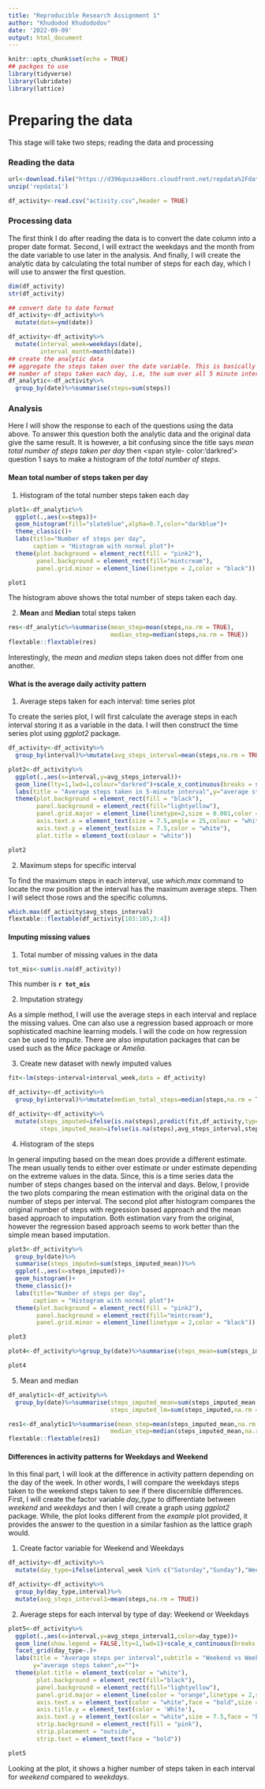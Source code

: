 ```yaml
---
title: "Reproducible Research Assignment 1"
author: "Khudodod Khudododov"
date: '2022-09-09'
output: html_document
---
```


```r
knitr::opts_chunk$set(echo = TRUE)
## packges to use
library(tidyverse)
library(lubridate)
library(lattice)
```

# Preparing the data

This stage will take two steps; reading the data and processing

### Reading the data

```r
url<-download.file("https://d396qusza40orc.cloudfront.net/repdata%2Fdata%2Factivity.zip",destfile = "repdata1")
unzip('repdata1')

df_activity<-read.csv("activity.csv",header = TRUE)

```
### Processing data

The first think I do after reading the data is to convert the date column into a proper date format. Second, I will extract the weekdays and the month from the date variable to use later in the analysis. And finally, I will create the analytic data by calculating the total number of steps for each day, which I will use to answer the first question.

```r
dim(df_activity)
str(df_activity)

## convert date to date format
df_activity<-df_activity%>%
  mutate(date=ymd(date))

df_activity<-df_activity%>%
  mutate(interval_week=weekdays(date),
         interval_month=month(date))
## create the analytic data
## aggregate the steps taken over the date variable. This is basically the sum of the total 
## number of steps taken each day, i.e, the sum over all 5 minute intervals
df_analytic<-df_activity%>%
  group_by(date)%>%summarise(steps=sum(steps))

```

### Analysis

Here I will show the response to each of the questions using the data above. To answer this question both the analytic data and the original data give the same result. It is however, a bit confusing since the title says *mean total number of steps taken per day* then <span style- color:'darkred'> question 1 </span> says to make a histogram of *the total number of steps*. 

#### Mean total number of steps taken per day

1. Histogram of the total number steps taken each day

```r

plot1<-df_analytic%>%
  ggplot(.,aes(x=steps))+
  geom_histogram(fill="slateblue",alpha=0.7,color="darkblue")+
  theme_classic()+
  labs(title="Number of steps per day",
       caption = "Histogram with normal plot")+
  theme(plot.background = element_rect(fill = "pink2"),
        panel.background = element_rect(fill="mintcream"),
        panel.grid.minor = element_line(linetype = 2,color = "black"))

plot1
```

The histogram above shows the total number of steps taken each day. 

2. **Mean** and **Median** total steps taken

```r
res<-df_analytic%>%summarise(mean_step=mean(steps,na.rm = TRUE),
                             median_step=median(steps,na.rm = TRUE))
flextable::flextable(res)
```

Interestingly, the *mean* and *median* steps taken does not differ from one another. 

#### What is the average daily activity pattern


1. Average steps taken for each interval: time series plot

To create  the series plot, I will first calculate the average steps in each interval storing it as a variable in the data. I will then construct the time series  plot using *ggplot2* package.  

```r
df_activity<-df_activity%>%
  group_by(interval)%>%mutate(avg_steps_interval=mean(steps,na.rm = TRUE))
```

```r
plot2<-df_activity%>%
  ggplot(.,aes(x=interval,y=avg_steps_interval))+
  geom_line(lty=1,lwd=1,colour="darkred")+scale_x_continuous(breaks = seq(0,2400,by=60))+
  labs(title = "Average steps taken in 5-minute interval",y="average steps taken")+
  theme(plot.background = element_rect(fill = "black"),
        panel.background = element_rect(fill="lightyellow"),
        panel.grid.major = element_line(linetype=2,size = 0.001,color = "orange"),
        axis.text.x = element_text(size = 7.5,angle = 25,colour = "white"),
        axis.text.y = element_text(size = 7.5,color = "white"),
        plot.title = element_text(colour = "white"))

plot2
```

2. Maximum steps for specific interval

To find the maximum steps in each interval, use *which.max* command to locate the row position at the interval has the maximum average steps. Then I will select those rows and the specific columns.

```r
which.max(df_activity$avg_steps_interval)
flextable::flextable(df_activity[103:105,3:4])
```

#### Imputing missing values

1. Total number of missing values in the data

```r
tot_mis<-sum(is.na(df_activity))

```
This number is **`r tot_mis`**

2. Imputation strategy

As a simple method, I will use the average steps in each interval and replace the missing values. One can also use a regression based approach or more sophisticated machine learning models. I will the code on how regression can be used to impute. There are also imputation packages that can be used such as the *Mice* package or *Amelia*. 

3. Create new dataset with newly imputed values

```r
fit<-lm(steps~interval+interval_week,data = df_activity)

df_activity<-df_activity%>%
  group_by(interval)%>%mutate(median_total_steps=median(steps,na.rm = TRUE))

df_activity<-df_activity%>%
  mutate(steps_imputed=ifelse(is.na(steps),predict(fit,df_activity,type = "response"),steps),
         steps_imputed_mean=ifelse(is.na(steps),avg_steps_interval,steps))

```

4. Histogram of the steps

In general imputing based on the mean does provide a different estimate. The mean usually tends to either over estimate or under estimate depending on the extreme values in the data. Since, this is a time series data the number of steps changes based on the interval and days. Below, I provide the two plots comparing the mean estimation with the original data on the number of steps per interval. The second plot after histogram compares the original number of steps with regression based approach and the mean based approach to imputation. Both estimation vary from the original, however the regression based approach seems to work better than the simple mean based imputation. 

```r
plot3<-df_activity%>%
  group_by(date)%>%
  summarise(steps_imputed=sum(steps_imputed_mean))%>%
  ggplot(.,aes(x=steps_imputed))+
  geom_histogram()+
  theme_classic()+
  labs(title="Number of steps per day",
       caption = "Histogram with normal plot")+
  theme(plot.background = element_rect(fill = "pink2"),
        panel.background = element_rect(fill="mintcream"),
        panel.grid.minor = element_line(linetype = 2,color = "black"))

plot3

plot4<-df_activity%>%group_by(date)%>%summarise(steps_mean=sum(steps_imputed_mean),step_lm=sum(steps_imputed),step_orig=sum(steps,na.rm = TRUE))%>%gather(key = "type",value = "value",-date)%>%ggplot(.,aes(x=date,y=value,color=type))+geom_line(lty=1,lwd=1)

plot4
```


5. Mean and median

```r
df_analytic1<-df_activity%>%
  group_by(date)%>%summarise(steps_imputed_mean=sum(steps_imputed_mean,na.rm = TRUE),
                             steps_imputed_lm=sum(steps_imputed,na.rm = TRUE))

res1<-df_analytic1%>%summarise(mean_step=mean(steps_imputed_mean,na.rm = TRUE),
                             median_step=median(steps_imputed_mean,na.rm = TRUE))
flextable::flextable(res1)
```
#### Differences in activity patterns for Weekdays and Weekend

In this final part, I will look at the difference in activity pattern depending on the day of the week. In other words, I will compare the weekdays steps taken to the weekend steps taken to see if there discernible differences. First, I will create the factor variable *day_type* to differentiate between *weekend* and *weekdays* and then I will create a graph using *ggplot2* package. While, the plot looks different from the *example* plot provided, it provides the answer to the question in a similar fashion as the lattice graph would. 

1. Create factor variable for Weekend and Weekdays

```r
df_activity<-df_activity%>%
  mutate(day_type=ifelse(interval_week %in% c("Saturday","Sunday"),"Weekend","Weekdays"))

df_activity<-df_activity%>%
  group_by(day_type,interval)%>%
  mutate(avg_steps_interval1=mean(steps,na.rm = TRUE))
```

2. Average steps for each interval by type of day: Weekend or Weekdays

```r
plot5<-df_activity%>%
  ggplot(.,aes(x=interval,y=avg_steps_interval1,color=day_type))+
  geom_line(show.legend = FALSE,lty=1,lwd=1)+scale_x_continuous(breaks = seq(0,2400,by=120))+
  facet_grid(day_type~.)+
  labs(title = "Average steps per interval",subtitle = "Weekend vs Weekdays",
       y="average steps taken",x="")+
  theme(plot.title = element_text(color = "white"),
        plot.background = element_rect(fill="black"),
        panel.background = element_rect(fill="lightyellow"),
        panel.grid.major = element_line(color = "orange",linetype = 2,size = 0.001),
        axis.text.x = element_text(color = "white",face = "bold",size = 7.5,angle = 25),
        axis.title.y = element_text(color = 'White'),
        axis.text.y = element_text(color = "white",size = 7.5,face = "bold"),
        strip.background = element_rect(fill = "pink"),
        strip.placement = "outside",
        strip.text = element_text(face = "bold"))

plot5
```

Looking at the plot, it shows a higher number of steps taken in each interval for *weekend* compared to *weekdays*. 